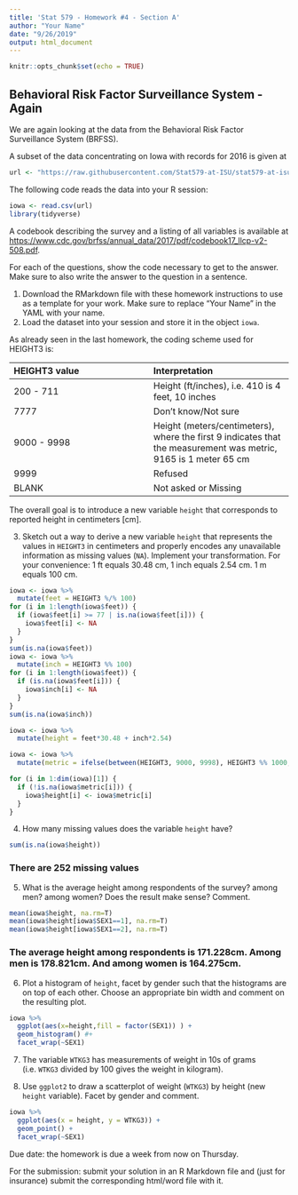```yaml
---
title: 'Stat 579 - Homework #4 - Section A'
author: "Your Name"
date: "9/26/2019"
output: html_document
---
```



```r
knitr::opts_chunk$set(echo = TRUE)
```

## Behavioral Risk Factor Surveillance System - Again

We are again looking at the data from the
Behavioral Risk Factor Surveillance System (BRFSS).

A subset of the data concentrating on Iowa with records for 2016 is given at
```r
url <- "https://raw.githubusercontent.com/Stat579-at-ISU/stat579-at-isu.github.io/master/homework/data/brfss-iowa-2018.csv"
```

The following code reads the data into your R session:
```r
iowa <- read.csv(url)
library(tidyverse)
```

A codebook describing the survey and a listing of all variables is available at [https://www.cdc.gov/brfss/annual_data/2017/pdf/codebook17_llcp-v2-508.pdf]().

For each of the questions, show the code necessary to get to the answer. 
Make sure to also write the answer to the question in a sentence.

1. Download the RMarkdown file with these homework instructions to use as a template for your work.
Make sure to replace "Your Name" in the YAML with your name.
2. Load the dataset into your session and store it in the object `iowa`.

As already seen in the last homework, the coding scheme used for HEIGHT3 is:

| HEIGHT3 value  |  Interpretation    |
|:- |:- |
| 200 - 711 | Height (ft/inches), i.e. 410 is 4 feet, 10 inches	|
| 7777 |	Don't know/Not sure	|
| 9000 - 9998 |	Height (meters/centimeters), where the first 9 indicates that the measurement was metric, 9165 is 1 meter 65 cm |
| 9999	| Refused |
| BLANK |	Not asked or Missing |

The overall goal is to introduce a new variable `height` that corresponds to reported height in centimeters [cm].

3. Sketch out a way to derive a new variable `height` that represents the values in `HEIGHT3` in centimeters and properly encodes any unavailable information as missing values (`NA`).
Implement your transformation. For your convenience: 1 ft equals 30.48 cm, 1 inch equals 2.54 cm. 1 m equals 100 cm.
```r
iowa <- iowa %>%
  mutate(feet = HEIGHT3 %/% 100)
for (i in 1:length(iowa$feet)) {
  if (iowa$feet[i] >= 77 | is.na(iowa$feet[i])) {
    iowa$feet[i] <- NA
  }
}
sum(is.na(iowa$feet))
iowa <- iowa %>%
  mutate(inch = HEIGHT3 %% 100)
for (i in 1:length(iowa$feet)) {
  if (is.na(iowa$feet[i])) {
    iowa$inch[i] <- NA
  }
}
sum(is.na(iowa$inch))

iowa <- iowa %>%
  mutate(height = feet*30.48 + inch*2.54)

iowa <- iowa %>% 
  mutate(metric = ifelse(between(HEIGHT3, 9000, 9998), HEIGHT3 %% 1000, NA))

for (i in 1:dim(iowa)[1]) {
  if (!is.na(iowa$metric[i])) {
    iowa$height[i] <- iowa$metric[i]
  }
}


```

4. How  many missing values does the variable `height` have? 

```r
sum(is.na(iowa$height))
```
### There are 252 missing values

5. What is the average height among respondents of the survey? among men? among women? Does the result make sense? Comment.

```r
mean(iowa$height, na.rm=T)
mean(iowa$height[iowa$SEX1==1], na.rm=T)
mean(iowa$height[iowa$SEX1==2], na.rm=T)
```
### The average height among respondents is 171.228cm. Among men is 178.821cm. And among women is 164.275cm.

6. Plot a histogram of `height`, facet by gender such that the histograms are on top of each other. Choose an appropriate bin width and comment on the resulting plot. 
```r
iowa %>% 
  ggplot(aes(x=height,fill = factor(SEX1)) ) + 
  geom_histogram() #+
  facet_wrap(~SEX1)
```
7. The variable `WTKG3` has measurements of weight in 10s of grams (i.e. `WTKG3` divided by 100 gives the weight in kilogram). 


8. Use `ggplot2` to draw a scatterplot of weight (`WTKG3`) by height (new `height` variable). Facet by gender and comment.
```r
iowa %>% 
  ggplot(aes(x = height, y = WTKG3)) +
  geom_point() +
  facet_wrap(~SEX1)
```
Due date: the homework is due a week from now on Thursday. 

For the submission: submit your solution in an R Markdown file and (just for insurance) submit the corresponding html/word file with it. 
